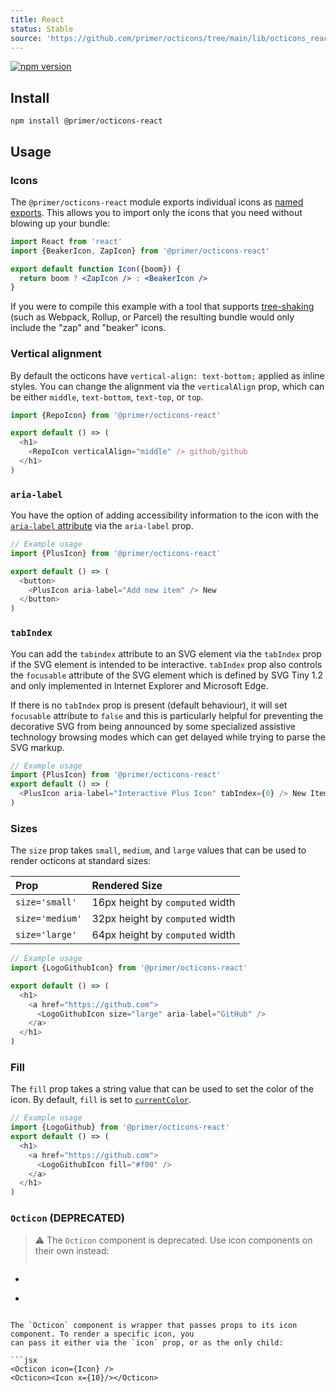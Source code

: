 ```yaml
---
title: React
status: Stable
source: 'https://github.com/primer/octicons/tree/main/lib/octicons_react'
---
```


[![npm version](https://img.shields.io/npm/v/@primer/octicons-react.svg)](https://www.npmjs.org/package/@primer/octicons-react)

## Install

```shell
npm install @primer/octicons-react
```

## Usage

### Icons

The `@primer/octicons-react` module exports individual icons as [named
exports](https://ponyfoo.com/articles/es6-modules-in-depth#named-exports). This
allows you to import only the icons that you need without blowing up your
bundle:

```jsx
import React from 'react'
import {BeakerIcon, ZapIcon} from '@primer/octicons-react'

export default function Icon({boom}) {
  return boom ? <ZapIcon /> : <BeakerIcon />
}
```

If you were to compile this example with a tool that supports [tree-shaking][]
(such as Webpack, Rollup, or Parcel) the resulting bundle would only include
the "zap" and "beaker" icons.

### Vertical alignment

By default the octicons have `vertical-align: text-bottom;` applied as inline
styles. You can change the alignment via the `verticalAlign` prop, which can be
either `middle`, `text-bottom`, `text-top`, or `top`.

```js
import {RepoIcon} from '@primer/octicons-react'

export default () => (
  <h1>
    <RepoIcon verticalAlign="middle" /> github/github
  </h1>
)
```

### `aria-label`

You have the option of adding accessibility information to the icon with the
[`aria-label` attribute][aria-label] via the `aria-label` prop.

```js
// Example usage
import {PlusIcon} from '@primer/octicons-react'

export default () => (
  <button>
    <PlusIcon aria-label="Add new item" /> New
  </button>
)
```

### `tabIndex`

You can add the `tabindex` attribute to an SVG element via the `tabIndex` prop if the SVG element is intended to be interactive.
`tabIndex` prop also controls the `focusable` attribute of the SVG element which is defined by SVG Tiny 1.2 and only implemented in
Internet Explorer and Microsoft Edge.

If there is no `tabIndex` prop is present (default behaviour), it will set `focusable` attribute to `false` and this is particularly helpful
for preventing the decorative SVG from being announced by some specialized assistive technology browsing modes which can get delayed
while trying to parse the SVG markup.

```js
// Example usage
import {PlusIcon} from '@primer/octicons-react'
export default () => (
  <PlusIcon aria-label="Interactive Plus Icon" tabIndex={0} /> New Item
)
```

### Sizes

The `size` prop takes `small`, `medium`, and `large` values that can be used to
render octicons at standard sizes:

| Prop            | Rendered Size                   |
| :-------------- | :------------------------------ |
| `size='small'`  | 16px height by `computed` width |
| `size='medium'` | 32px height by `computed` width |
| `size='large'`  | 64px height by `computed` width |

```js
// Example usage
import {LogoGithubIcon} from '@primer/octicons-react'

export default () => (
  <h1>
    <a href="https://github.com">
      <LogoGithubIcon size="large" aria-label="GitHub" />
    </a>
  </h1>
)
```

### Fill

The `fill` prop takes a string value that can be used to set the color of the icon.
By default, `fill` is set to [`currentColor`](https://css-tricks.com/currentcolor/).

```js
// Example usage
import {LogoGithub} from '@primer/octicons-react'
export default () => (
  <h1>
    <a href="https://github.com">
      <LogoGithubIcon fill="#f00" />
    </a>
  </h1>
)
```

### `Octicon` (DEPRECATED)

> ⚠️ The `Octicon` component is deprecated. Use icon components on their own instead:
> ```diff
- <Octicon icon={AlertIcon} />
+ <AlertIcon />
```

The `Octicon` component is wrapper that passes props to its icon component. To render a specific icon, you
can pass it either via the `icon` prop, or as the only child:

```jsx
<Octicon icon={Icon} />
<Octicon><Icon x={10}/></Octicon>
```

[octicons]: https://primer.style/octicons/
[primer]: https://github.com/primer/primer
[docs]: http://primercss.io/
[npm]: https://www.npmjs.com/
[install-npm]: https://docs.npmjs.com/getting-started/installing-node
[tree-shaking]: https://developer.mozilla.org/en-US/docs/Glossary/Tree_shaking
[aria-label]: https://developer.mozilla.org/en-US/docs/Web/Accessibility/ARIA/Attributes/aria-label
